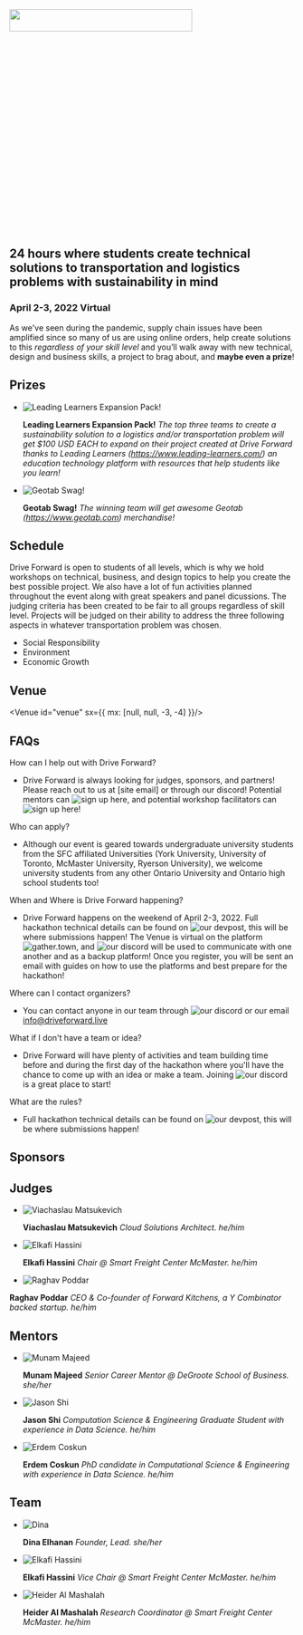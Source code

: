 
<Banner>

<img src="https://cdn.glitch.global/c5a0f0ae-5652-4bbd-a8f5-486ad2f1afba/logohackathonlogo-3.png?v=1647445781822" width="80%" height="10%"/>

## 24 hours where students create technical solutions to transportation and logistics problems with sustainability in mind

### April 2-3, 2022 Virtual
</Banner>

<Gallery>


As we've seen during the pandemic, supply chain issues have been amplified since so many of us are using online orders, help create solutions to this *regardless of your skill level* and you’ll walk away with new technical, design and business skills, a project to brag about, and **maybe even a prize**!

<Photo showAlt alt="Students hacking away at projects at the hackathon Hack Penn" src="https://cdn.glitch.com/3d283e0f-19c4-4546-b0b2-223ec3a7dc23%2Foverview_3.jpg?v=1565769238972" />

</Gallery>

<Container>

## Prizes
<Team>

- ![Leading Learners Expansion Pack!](https://cdn.glitch.global/c5a0f0ae-5652-4bbd-a8f5-486ad2f1afba/box.png?v=1647442437476)

  **Leading Learners Expansion Pack!** _The top three teams to create a sustainability solution to a logistics and/or transportation problem will get $100 USD EACH to expand on their project created at Drive Forward thanks to Leading Learners (https://www.leading-learners.com/) an education technology platform with resources that help students like you learn!_


- ![Geotab Swag!](https://cdn.glitch.global/c5a0f0ae-5652-4bbd-a8f5-486ad2f1afba/robot_S.png?v=1647442475417)

  **Geotab Swag!** _The winning team will get awesome Geotab (https://www.geotab.com) merchandise!_

</Team>

## Schedule

Drive Forward is open to students of all levels, which is why we hold workshops on technical, business, and design topics to help you create the best possible project. We also have a lot of fun activities planned throughout the event along with great speakers and panel dicussions. The judging criteria has been created to be fair to all groups regardless of skill level. Projects will be judged on their ability to address the three following aspects in whatever transportation problem was chosen. 

- Social Responsibility
- Environment
- Economic Growth

<Schedule id="schedule" showAlt alt="Drive Forward Schedule" src="https://cdn.glitch.global/c5a0f0ae-5652-4bbd-a8f5-486ad2f1afba/schedule.png?v=1648679890804" />

## Venue
<Venue id="venue" sx={{ mx: [null, null, -3, -4] }}/>

## FAQs
<List id="faq">

How can I help out with Drive Forward?
- Drive Forward is always looking for judges, sponsors, and partners! Please reach out to us at [site email] or through our discord! Potential mentors can ![sign up here](https://docs.google.com/forms/d/12imNDUFJQniR5f4MBSsvihndeTcj9taVmfjXcrihuJU/edit), and potential workshop facilitators can ![sign up here](https://docs.google.com/forms/d/1OhYZ6OG1sgUGWvqri0aOFmViD7Xl7fkHUZ_Lq3FWlsg/)!

Who can apply?
 - Although our event is geared towards undergraduate university students from the SFC affiliated Universities (York University, University of Toronto, McMaster University, Ryerson University), we welcome university students from any other Ontario University and Ontario high school students too! 
 
When and Where is Drive Forward happening?
- Drive Forward happens on the weekend of April 2-3, 2022. Full hackathon technical details can be found on ![our devpost](https://drive-forward.devpost.com/?ref_feature=challenge&ref_medium=your-open-hackathons&ref_content=Upcoming), this will be where submissions happen! The Venue is virtual on the platform ![gather.town](https://www.gather.town/), and ![our discord](https://discord.gg/MWeeSWcd) will be used to communicate with one another and as a backup platform! Once you register, you will be sent an email with guides on how to use the platforms and best prepare for the hackathon!

Where can I contact organizers?
- You can contact anyone in our team through ![our discord](https://discord.gg/MWeeSWcd) or our email info@driveforward.live
  
What if I don't have a team or idea?
- Drive Forward will have plenty of activities and team building time before and during the first day of the hackathon where you'll have the chance to come up with an idea or make a team. Joining ![our discord](https://discord.gg/MWeeSWcd) is a great place to start!

What are the rules?
- Full hackathon technical details can be found on ![our devpost](https://drive-forward.devpost.com/?ref_feature=challenge&ref_medium=your-open-hackathons&ref_content=Upcoming), this will be where submissions happen!

</List>

## Sponsors

<Sponsors />

## Judges

<Team>


- ![Viachaslau Matsukevich](https://cdn.glitch.global/c5a0f0ae-5652-4bbd-a8f5-486ad2f1afba/Viachaslau.jpg?v=1645637525843)

  **Viachaslau Matsukevich** _Cloud Solutions Architect. he/him_
  
- ![Elkafi Hassini](https://cdn.glitch.global/c5a0f0ae-5652-4bbd-a8f5-486ad2f1afba/professor%20elkafi.jpg?v=1645636816756)

  **Elkafi Hassini**  _Chair @ Smart Freight Center McMaster. he/him_

 - ![Raghav Poddar](https://cdn.glitch.global/c5a0f0ae-5652-4bbd-a8f5-486ad2f1afba/professor%20elkafi.jpg?v=1645636816756)

  **Raghav Poddar**  _CEO & Co-founder of Forward Kitchens, a Y Combinator backed startup. he/him_
 
</Team>


## Mentors

<Team>

- ![Munam Majeed](https://cdn.glitch.global/c5a0f0ae-5652-4bbd-a8f5-486ad2f1afba/Munam%20Headshot.jpg?v=1647276121353)

  **Munam Majeed** _Senior Career Mentor @ DeGroote School of Business. she/her_

- ![Jason Shi](https://cdn.glitch.global/c5a0f0ae-5652-4bbd-a8f5-486ad2f1afba/jason%20shi.jpg?v=1648308433802)

  **Jason Shi** _Computation Science & Engineering Graduate Student with experience in Data Science. he/him_

- ![Erdem Coskun](https://cdn.glitch.global/c5a0f0ae-5652-4bbd-a8f5-486ad2f1afba/Erdem%20Coskun.jpg?v=1648308433802)

  **Erdem Coskun** _PhD candidate in Computational Science & Engineering with experience in Data Science. he/him_

</Team>

## Team

<Team>

- ![Dina](https://avatars.githubusercontent.com/u/19677511?v=4)

  **Dina Elhanan** _Founder, Lead. she/her_

- ![Elkafi Hassini](https://cdn.glitch.global/c5a0f0ae-5652-4bbd-a8f5-486ad2f1afba/professor%20elkafi.jpg?v=1645636816756)

  **Elkafi Hassini** _Vice Chair @ Smart Freight Center McMaster. he/him_

- ![Heider Al Mashalah](https://cdn.glitch.global/c5a0f0ae-5652-4bbd-a8f5-486ad2f1afba/Heider.jpg?v=1647104607014)

  **Heider Al Mashalah** _Research Coordinator @ Smart Freight Center McMaster. he/him_
</Team>

</Container>
